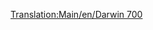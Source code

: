 [[Translation:Main/en/Darwin 700]]
{{Template:Aeronaves/Es
|Nombre=Darwin 700
|Imagen=[[File:en/Darwin700.png|Darwin 700]]
|Precio=86.132 € (43.066 £)
|Velocidad=947 km/h (592 mph)
|Coste-anual=12.374 € (6,187 £)
|Diseño=2042
|Duración=23
|Capacidad=150 pasajeros y 65 sacos de correo
|
|Descripción=Avión futurista. Aparentemente construido por Darwin/Boeing.
|Vida-real=Ficticio
}}